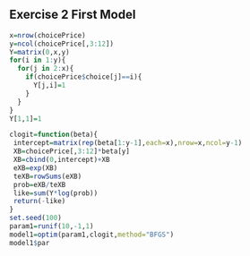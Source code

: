 ## Exercise 2 First Model
```r
x=nrow(choicePrice)
y=ncol(choicePrice[,3:12])
Y=matrix(0,x,y)
for(i in 1:y){
  for(j in 2:x){
    if(choicePrice$choice[j]==i){
      Y[j,i]=1
    }
  }
}
Y[1,1]=1

clogit=function(beta){
 intercept=matrix(rep(beta[1:y-1],each=x),nrow=x,ncol=y-1)
 XB=choicePrice[,3:12]*beta[y]
 XB=cbind(0,intercept)+XB
 eXB=exp(XB)
 teXB=rowSums(eXB)
 prob=eXB/teXB
 like=sum(Y*log(prob))
 return(-like)
}
set.seed(100)
param1=runif(10,-1,1)
model1=optim(param1,clogit,method="BFGS")
model1$par
```